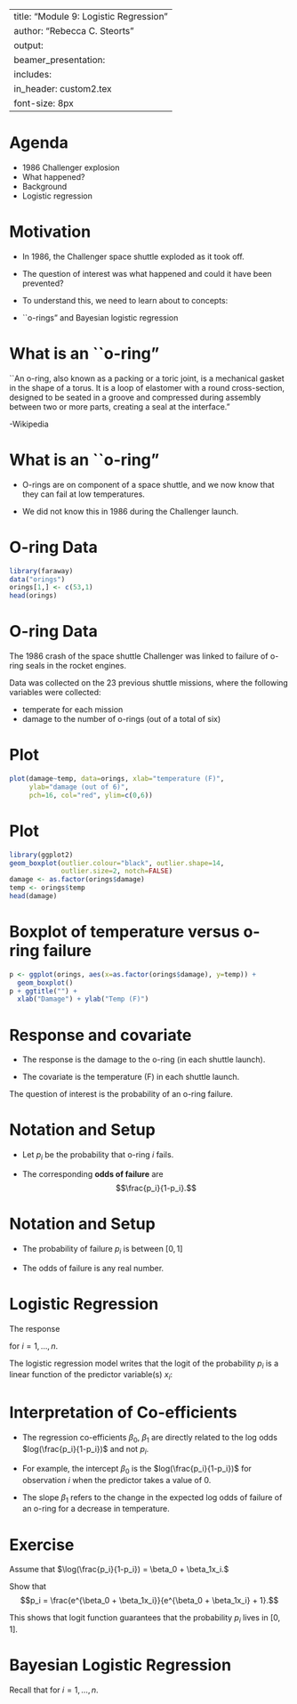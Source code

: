 
---
title: "Module 9: Logistic Regression"
author: "Rebecca C. Steorts"
output: 
     beamer_presentation:
      includes: 
          in_header: custom2.tex
font-size: 8px
---


Agenda
===

- 1986 Challenger explosion
- What happened?
- Background
- Logistic regression

Motivation
===

- In 1986, the Challenger space shuttle exploded as it took off.
- The question of interest was what happened and could it have been prevented?
- To understand this, we need to learn about to concepts:

- ``o-rings" and Bayesian logistic regression 

What is an ``o-ring"
===

``An o-ring, also known as a packing or a toric joint, is a mechanical gasket in the shape of a torus. It is a loop of elastomer with a round cross-section, designed to be seated in a groove and compressed during assembly between two or more parts, creating a seal at the interface."

-Wikipedia


What is an ``o-ring"
===

- O-rings are on component of a space shuttle, and we now know that they can fail at low temperatures. 

- We did not know this in 1986 during the Challenger launch.

O-ring Data
===
```r
library(faraway)
data("orings")
orings[1,] <- c(53,1)
head(orings)
```

O-ring Data
===

The 1986 crash of the space shuttle Challenger was linked to failure of o-ring seals in the rocket engines. 

Data was collected on the 23 previous shuttle missions, where the following variables were collected:

- temperate for each mission
- damage to the number of o-rings (out of a total of six)

Plot
===
```r
plot(damage~temp, data=orings, xlab="temperature (F)",
     ylab="damage (out of 6)",
     pch=16, col="red", ylim=c(0,6))
```



Plot
===
```r
library(ggplot2)
geom_boxplot(outlier.colour="black", outlier.shape=14,
             outlier.size=2, notch=FALSE)
damage <- as.factor(orings$damage)
temp <- orings$temp
head(damage)
```

Boxplot of temperature versus o-ring failure 
===
```r
p <- ggplot(orings, aes(x=as.factor(orings$damage), y=temp)) + 
  geom_boxplot()
p + ggtitle("") +
  xlab("Damage") + ylab("Temp (F)")
```

Response and covariate
===

- The response is the damage to the o-ring (in each shuttle launch). 

- The covariate is the temperature (F) in each shuttle launch. 

The question of interest is the probability of an o-ring failure. 

Notation and Setup
===

- Let $p_i$ be the probability that o-ring $i$ fails. 

- The corresponding **odds of failure** are $$\frac{p_i}{1-p_i}.$$

Notation and Setup
===

- The probability of failure $p_i$ is between $[0,1]$

- The odds of failure is any real number. 

Logistic Regression
===

The response 

\begin{align}
Y_i \mid p_i &\sim \text{Bernoulli}(p_i)
\end{align}
for $i=1,\ldots,n.$

The logistic regression model writes that the logit of the probability  $p_i$
is a linear function of the predictor variable(s) $x_i$: 

\begin{align}
\text{logit}(p_i)  &:= \log(\frac{p_i}{1-p_i}) = \beta_0 + \beta_1x_i.
\end{align}

Interpretation of Co-efficients
===

- The regression co-efficients $\beta_0$,  $\beta_1$ are directly related to the log odds $log(\frac{p_i}{1-p_i})$
and not $p_i.$

- For example, the intercept $\beta_0$ is the $log(\frac{p_i}{1-p_i})$ for observation $i$ when the predictor takes a value of 0.

- The slope $\beta_1$ refers to the change in the expected log odds of failure of an o-ring for a decrease in temperature. 

Exercise
===

Assume that $\log(\frac{p_i}{1-p_i}) = \beta_0 + \beta_1x_i.$

Show that $$p_i = \frac{e^{\beta_0 + \beta_1x_i}}{e^{\beta_0 + \beta_1x_i} + 1}.$$

This shows that logit function guarantees that the probability $p_i$ lives in $[0,1].$



Bayesian Logistic Regression
===
Recall that 
\begin{align}
Y_i \mid p_i &\sim \text{Bernoulli}(p_i)
\end{align}
for $i=1,\ldots,n.$

\begin{align}
\text{logit}(p_i)  &:= \log(\frac{p_i}{1-p_i}) = \beta_0 + \beta_1x_i.
\end{align}

\textbf{How can we build minimal Bayesian prior knowledge?}


